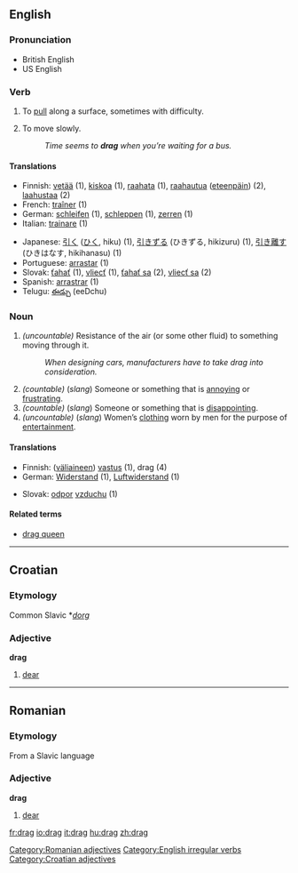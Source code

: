 ==English==

===Pronunciation===
*British English {{SAMPA|/dr\{g/}}
*US English {{SAMPA|/dZr\`{g/}}

===Verb===
{{en-verb2|'''to drag'''|'''[[drags]]'''|'''[[dragged]] '''or, in some dialects,''' [[drug]]'''|'''[[dragged]] '''or, in some dialects,''' [[drug]]'''|'''[[dragging]]'''}}
#{{transitive}} To [[pull]] along a surface, sometimes with difficulty.
#{{intransitive}} To move slowly.
#:''Time seems to '''drag''' when you’re waiting for a bus.''

====Translations====
{{top}}
*Finnish: [[vetää]] (1), [[kiskoa]] (1), [[raahata]] (1), [[raahautua]] ([[eteenpäin]]) (2), [[laahustaa]] (2)
*French: [[traîner]] (1)
*German: [[schleifen]] (1), [[schleppen]] (1), [[zerren]] (1)
*Italian: [[trainare]] (1)
{{mid}}
*Japanese: [[引く]] ([[ひく]], hiku) (1), [[引きずる]] (ひきずる, hikizuru) (1), [[引き離す]] (ひきはなす, hikihanasu) (1)
*Portuguese: [[arrastar]] (1)
*Slovak: [[ťahať]] (1), [[vliecť]] (1), [[ťahať sa]] (2), [[vliecť sa]] (2)
*Spanish: [[arrastrar]] (1)
*Telugu: [[ఈడ్చు]] (eeDchu)
{{bottom}}

===Noun===
{{en-noun|drag|drags}}

#''(uncountable)'' Resistance of the air (or some other fluid) to something moving through it.
#:''When designing cars, manufacturers have to take drag into consideration.''
#''(countable)'' (''slang'') Someone or something that is [[annoying]] or [[frustrating]].
#''(countable)'' (''slang'') Someone or something that is [[disappointing]].
#''(uncountable)'' (''slang'') Women’s [[clothing]] worn by men for the purpose of [[entertainment]].

====Translations====
{{top}}
*Finnish: ([[väliaine|väliaineen]]) [[vastus]] (1), drag (4)
*German: [[Widerstand]] {{m}} (1), [[Luftwiderstand]] {{m}} (1)
{{mid}}
*Slovak: [[odpor]] [[vzduch|vzduchu]] {{m}} (1)
{{bottom}}

====Related terms====
*[[drag queen]]


----

==Croatian==
===Etymology===
Common Slavic *''[[dorg]]''
===Adjective===
'''drag'''

# [[dear]]

----

==Romanian==
===Etymology===
From a Slavic language
===Adjective===
'''drag'''

# [[dear]]

[[Category:Romanian adjectives]]
[[Category:English irregular verbs]]
[[Category:Croatian adjectives]]

[[fr:drag]]
[[io:drag]]
[[it:drag]]
[[hu:drag]]
[[zh:drag]]
